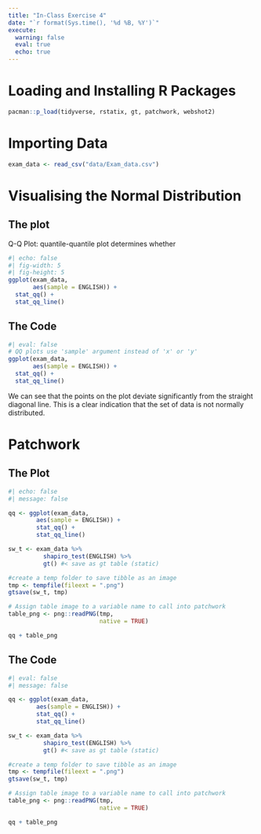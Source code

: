 ```yaml
---
title: "In-Class Exercise 4"
date: "`r format(Sys.time(), '%d %B, %Y')`"
execute: 
  warning: false
  eval: true
  echo: true
---
```


# Loading and Installing R Packages

```r
pacman::p_load(tidyverse, rstatix, gt, patchwork, webshot2)
```

# Importing Data

```r
exam_data <- read_csv("data/Exam_data.csv")
```

# Visualising the Normal Distribution

::: panel-tabset  

## The plot
Q-Q Plot: quantile-quantile plot determines whether 

```r
#| echo: false
#| fig-width: 5
#| fig-height: 5
ggplot(exam_data,
       aes(sample = ENGLISH)) +
  stat_qq() +
  stat_qq_line()
```
## The Code

```r
#| eval: false
# QQ plots use 'sample' argument instead of 'x' or 'y'
ggplot(exam_data,
       aes(sample = ENGLISH)) +
  stat_qq() +
  stat_qq_line()
```

:::

::: {.callout-note}
We can see that the points on the plot deviate significantly from the straight diagonal line. This is a clear indication that the set of data is not normally distributed.
:::

# Patchwork

::: panel-tabset

## The Plot

```r
#| echo: false
#| message: false

qq <- ggplot(exam_data,
        aes(sample = ENGLISH)) +
        stat_qq() +
        stat_qq_line()

sw_t <- exam_data %>%
          shapiro_test(ENGLISH) %>%
          gt() #< save as gt table (static)

#create a temp folder to save tibble as an image
tmp <- tempfile(fileext = ".png")
gtsave(sw_t, tmp)

# Assign table image to a variable name to call into patchwork
table_png <- png::readPNG(tmp,
                          native = TRUE)

qq + table_png
```

## The Code

```r
#| eval: false
#| message: false

qq <- ggplot(exam_data,
        aes(sample = ENGLISH)) +
        stat_qq() +
        stat_qq_line()

sw_t <- exam_data %>%
          shapiro_test(ENGLISH) %>%
          gt() #< save as gt table (static)

#create a temp folder to save tibble as an image
tmp <- tempfile(fileext = ".png")
gtsave(sw_t, tmp)

# Assign table image to a variable name to call into patchwork
table_png <- png::readPNG(tmp,
                          native = TRUE)

qq + table_png
```

:::
